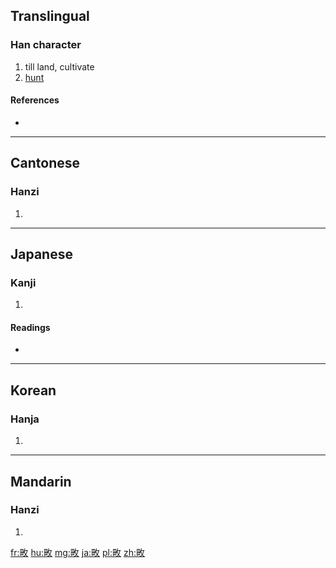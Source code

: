 ==Translingual==

===Han character===
{{Han char|rn=102|rad=田|as=04|sn=9|four=6804<sub>0</sub>|canj=田人大 (WOK)}}

# till land, cultivate
# [[hunt]]

====References====
* {{Han ref|kx=0760.170|dkj=21774|dj=1170.100|hdz=42533.090|uh=754B|ud=30027|bh=ACCB|bd=44235}}

----

==Cantonese==

===Hanzi===
{{yue-hanzi|jyut=|y=tin4}}

# {{defn|lang=yue|sort=田04}}

----

==Japanese==

===Kanji===
{{ja-kanji|grade=|rs=田04}}

# {{defn|lang=ja|sort=田04}}

====Readings====
* {{ja-readings|on=[[てん]] (ten), [[でん]] (den)|kun=[[かり]] (kari)|nanori=}}

----

==Korean==

===Hanja===
{{ko-hanja|hangeul=전|eumhun=|rv=jeon|mr=chŏn|y=cen}}

# {{defn|lang=ko|sort=田04}}

----

==Mandarin==

===Hanzi===
{{cmn-hanzi|pin=[[tián]] ([[tian2]])|wg=t'ien<sup>2</sup>}}

# {{defn|lang=cmn|sort=田04}}

[[fr:畋]]
[[hu:畋]]
[[mg:畋]]
[[ja:畋]]
[[pl:畋]]
[[zh:畋]]